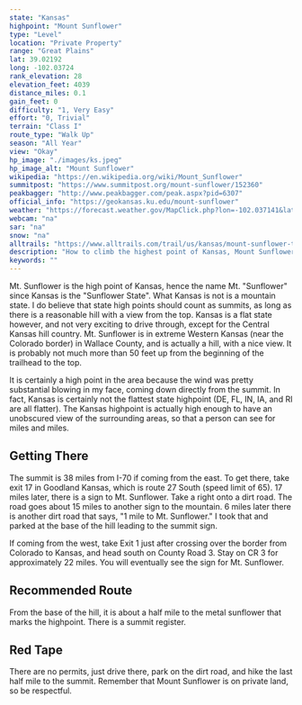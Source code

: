 ```yaml
---
state: "Kansas"
highpoint: "Mount Sunflower"
type: "Level"
location: "Private Property"
range: "Great Plains"
lat: 39.02192
long: -102.03724
rank_elevation: 28
elevation_feet: 4039
distance_miles: 0.1
gain_feet: 0
difficulty: "1, Very Easy"
effort: "0, Trivial"
terrain: "Class I"
route_type: "Walk Up"
season: "All Year"
view: "Okay"
hp_image: "./images/ks.jpeg"
hp_image_alt: "Mount Sunflower"
wikipedia: "https://en.wikipedia.org/wiki/Mount_Sunflower"
summitpost: "https://www.summitpost.org/mount-sunflower/152360"
peakbagger: "http://www.peakbagger.com/peak.aspx?pid=6307"
official_info: "https://geokansas.ku.edu/mount-sunflower"
weather: "https://forecast.weather.gov/MapClick.php?lon=-102.037141&lat=39.021982"
webcam: "na"
sar: "na"
snow: "na"
alltrails: "https://www.alltrails.com/trail/us/kansas/mount-sunflower-trail-kansas-highpoint"
description: "How to climb the highest point of Kansas, Mount Sunflower."
keywords: ""
---
```


Mt. Sunflower is the high point of Kansas, hence the name Mt. "Sunflower" since Kansas is the "Sunflower State". What Kansas is not is a mountain state. I do believe that state high points should count as summits, as long as there is a reasonable hill with a view from the top. Kansas is a flat state however, and not very exciting to drive through, except for the Central Kansas hill country. Mt. Sunflower is in extreme Western Kansas (near the Colorado border) in Wallace County, and is actually a hill, with a nice view. It is probably not much more than 50 feet up from the beginning of the trailhead to the top.

It is certainly a high point in the area because the wind was pretty substantial blowing in my face, coming down directly from the summit. In fact, Kansas is certainly not the flattest state highpoint (DE, FL, IN, IA, and RI are all flatter). The Kansas highpoint is actually high enough to have an unobscured view of the surrounding areas, so that a person can see for miles and miles.

## Getting There
The summit is 38 miles from I-70 if coming from the east. To get there, take exit 17 in Goodland Kansas, which is route 27 South (speed limit of 65). 17 miles later, there is a sign to Mt. Sunflower. Take a right onto a dirt road. The road goes about 15 miles to another sign to the mountain. 6 miles later there is another dirt road that says, "1 mile to Mt. Sunflower." I took that and parked at the base of the hill leading to the summit sign.

If coming from the west, take Exit 1 just after crossing over the border from Colorado to Kansas, and head south on County Road 3. Stay on CR 3 for approximately 22 miles. You will eventually see the sign for Mt. Sunflower.

## Recommended Route
From the base of the hill, it is about a half mile to the metal sunflower that marks the highpoint. There is a summit register.

## Red Tape
There are no permits, just drive there, park on the dirt road, and hike the last half mile to the summit. Remember that Mount Sunflower is on private land, so be respectful.
